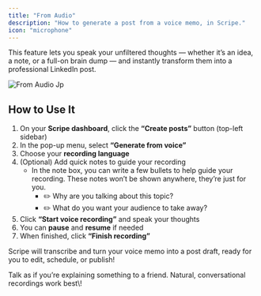 ```yaml
---
title: "From Audio"
description: "How to generate a post from a voice memo, in Scripe."
icon: "microphone"
---
```


This feature lets you speak your unfiltered thoughts — whether it’s an idea, a note, or a full-on brain dump — and instantly transform them into a professional LinkedIn post.

![From Audio Jp](/images/from-audio.jpg)

## How to Use It

1. On your **Scripe dashboard**, click the **“Create posts”** button (top-left sidebar)
2. In the pop-up menu, select **“Generate from voice”**
3. Choose your **recording language**
4. (Optional) Add quick notes to guide your recording
   - In the note box, you can write a few bullets to help guide your recording. These notes won’t be shown anywhere, they’re just for you.
     - ✏️ Why are you talking about this topic?
     - ✏️ What do you want your audience to take away?
5. Click **“Start voice recording”** and speak your thoughts
6. You can **pause** and **resume** if needed
7. When finished, click **“Finish recording”**

Scripe will transcribe and turn your voice memo into a post draft, ready for you to edit, schedule, or publish\!

<Tip>
  Talk as if you’re explaining something to a friend. Natural, conversational recordings work best\!
</Tip>